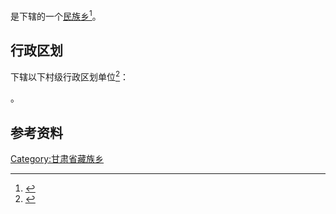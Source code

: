 {{中国乡级行政区|62/07/21/200/000}}

'''{{PAGENAMEBASE}}'''是{{PRC admin/fullname|62/07/21/200/000|3}}下辖的一个[[民族乡|民族乡]]<ref>{{PRC admin/ref sgc|{{PRC admin/parent|62/07/21/200/000}}}}</ref>。

== 行政区划 ==
{{PAGENAMEBASE}}下辖以下村级行政区划单位<ref>{{PRC admin/ref sgc|62/07/21/200/000}}</ref>：

{{PRC admin/children|62/07/21/200/000}}。

== 参考资料 ==
{{reflist}}

{{甘肃行政区划小作品}}
{{PRC admin/navcat|62/07/21/200/000}}
[[Category:甘肃省藏族乡|Category:甘肃省藏族乡]]